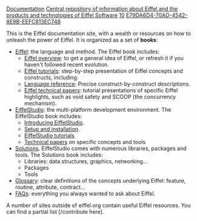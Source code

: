 [[Property:title|Documentation]]
[[Property:description|Central repository of information about Eiffel and the products and technologies of Eiffel Software]]
[[Property:weight|10]]
[[Property:uuid|E79DA6D4-70AD-4542-8E9B-EEFC813EC748]]

This is the Eiffel documentation site, with a wealth or resources on how to unleash the power of Eiffel. It is organized as a set of '''books''':

* [[Eiffel]]: the language and method. The Eiffel book includes:
** [[Eiffel Overview|Eiffel overview]]: to get a general idea of Eiffel, or refresh it if you haven't followed recent evolution.
** [[Eiffel Tutorials|Eiffel tutorials]]: step-by-step presentation of Eiffel concepts and constructs, including:
** [[Language reference|Language reference]]: Precise construct-by-construct descriptions.
** [[Technical papers about Eiffel|Eiffel technical papers]]: tutorial presentations of specific Eiffel highlights, such as void safety and SCOOP (the concurrency mechanism).
* [[EiffelStudio]]: the multi-platform development environment. The EiffelStudio book includes:
** [[Introducing EiffelStudio]].
** [[Setup and installation]].
** [[EiffelStudio tutorials]]
** [[Technical papers about EiffelStudio|Technical papers]] on specific concepts and tools
* [[Solutions]]. EiffelStudio comes with numerous libraries, packages and tools. The Solutions book includes:
** Libraries: data structures, graphics, networking...
** Packages
** Tools
* [[Glossary]]: clear definitions of the concepts underlying Eiffel:  feature, routine, attribute, contract...
* [[FAQs]]: everything you always wanted to ask about Eiffel.

A number of sites outside of eiffel.org contain useful Eiffel resources. You can find a partial list [/contribute here].
